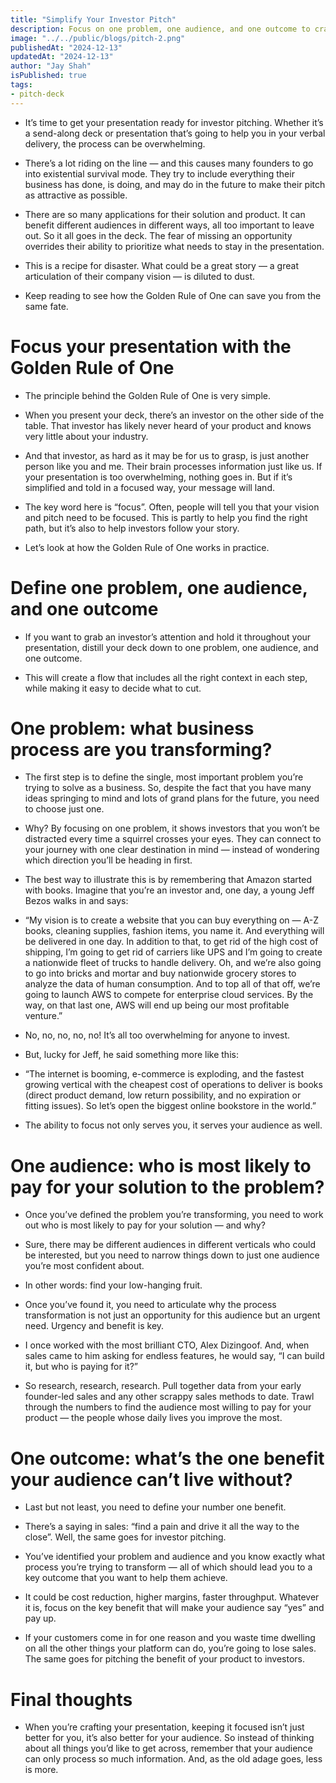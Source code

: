 ```yaml
---
title: "Simplify Your Investor Pitch"
description: Focus on one problem, one audience, and one outcome to craft compelling narratives that resonate and elevate your company vision.
image: "../../public/blogs/pitch-2.png"
publishedAt: "2024-12-13"
updatedAt: "2024-12-13"
author: "Jay Shah"
isPublished: true
tags: 
- pitch-deck
---
```


- It’s time to get your presentation ready for investor pitching. Whether it’s a send-along deck or presentation that’s going to help you in your verbal delivery, the process can be overwhelming.

- There’s a lot riding on the line — and this causes many founders to go into existential survival mode. They try to include everything their business has done, is doing, and may do in the future to make their pitch as attractive as possible.

- There are so many applications for their solution and product. It can benefit different audiences in different ways, all too important to leave out. So it all goes in the deck. The fear of missing an opportunity overrides their ability to prioritize what needs to stay in the presentation.

- This is a recipe for disaster. What could be a great story — a great articulation of their company vision — is diluted to dust.

- Keep reading to see how the Golden Rule of One can save you from the same fate.

# Focus your presentation with the Golden Rule of One

- The principle behind the Golden Rule of One is very simple.

- When you present your deck, there’s an investor on the other side of the table. That investor has likely never heard of your product and knows very little about your industry.

- And that investor, as hard as it may be for us to grasp, is just another person like you and me. Their brain processes information just like us. If your presentation is too overwhelming, nothing goes in. But if it’s simplified and told in a focused way, your message will land.
 
- The key word here is “focus”. Often, people will tell you that your vision and pitch need to be focused. This is partly to help you find the right path, but it’s also to help investors follow your story.

- Let’s look at how the Golden Rule of One works in practice.

# Define one problem, one audience, and one outcome

- If you want to grab an investor’s attention and hold it throughout your presentation, distill your deck down to one problem, one audience, and one outcome.
 
- This will create a flow that includes all the right context in each step, while making it easy to decide what to cut.

# One problem: what business process are you transforming?

- The first step is to define the single, most important problem you’re trying to solve as a business. So, despite the fact that you have many ideas springing to mind and lots of grand plans for the future, you need to choose just one.

- Why? By focusing on one problem, it shows investors that you won’t be distracted every time a squirrel crosses your eyes. They can connect to your journey with one clear destination in mind — instead of wondering which direction you’ll be heading in first.

- The best way to illustrate this is by remembering that Amazon started with books. Imagine that you’re an investor and, one day, a young Jeff Bezos walks in and says:

- “My vision is to create a website that you can buy everything on — A-Z books, cleaning supplies, fashion items, you name it. And everything will be delivered in one day. In addition to that, to get rid of the high cost of shipping, I’m going to get rid of carriers like UPS and I’m going to create a nationwide fleet of trucks to handle delivery. Oh, and we’re also going to go into bricks and mortar and buy nationwide grocery stores to analyze the data of human consumption. And to top all of that off, we’re going to launch AWS to compete for enterprise cloud services. By the way, on that last one, AWS will end up being our most profitable venture.”

- No, no, no, no, no! It’s all too overwhelming for anyone to invest.

- But, lucky for Jeff, he said something more like this:

- “The internet is booming, e-commerce is exploding, and the fastest growing vertical with the cheapest cost of operations to deliver is books (direct product demand, low return possibility, and no expiration or fitting issues). So let’s open the biggest online bookstore in the world.”

- The ability to focus not only serves you, it serves your audience as well.

# One audience: who is most likely to pay for your solution to the problem?

- Once you’ve defined the problem you’re transforming, you need to work out who is most likely to pay for your solution — and why?

- Sure, there may be different audiences in different verticals who could be interested, but you need to narrow things down to just one audience you’re most confident about.
 
- In other words: find your low-hanging fruit.
 
- Once you’ve found it, you need to articulate why the process transformation is not just an opportunity for this audience but an urgent need. Urgency and benefit is key.
 
- I once worked with the most brilliant CTO, Alex Dizingoof. And, when sales came to him asking for endless features, he would say, “I can build it, but who is paying for it?”
 
- So research, research, research. Pull together data from your early founder-led sales and any other scrappy sales methods to date. Trawl through the numbers to find the audience most willing to pay for your product — the people whose daily lives you improve the most.

# One outcome: what’s the one benefit your audience can’t live without?

- Last but not least, you need to define your number one benefit.
 
- There’s a saying in sales: “find a pain and drive it all the way to the close”. Well, the same goes for investor pitching.

- You’ve identified your problem and audience and you know exactly what process you’re trying to transform — all of which should lead you to a key outcome that you want to help them achieve.

- It could be cost reduction, higher margins, faster throughput. Whatever it is, focus on the key benefit that will make your audience say “yes” and pay up.

- If your customers come in for one reason and you waste time dwelling on all the other things your platform can do, you’re going to lose sales. The same goes for pitching the benefit of your product to investors.

# Final thoughts

- When you’re crafting your presentation, keeping it focused isn’t just better for you, it’s also better for your audience. So instead of thinking about all things you’d like to get across, remember that your audience can only process so much information. And, as the old adage goes, less is more.
